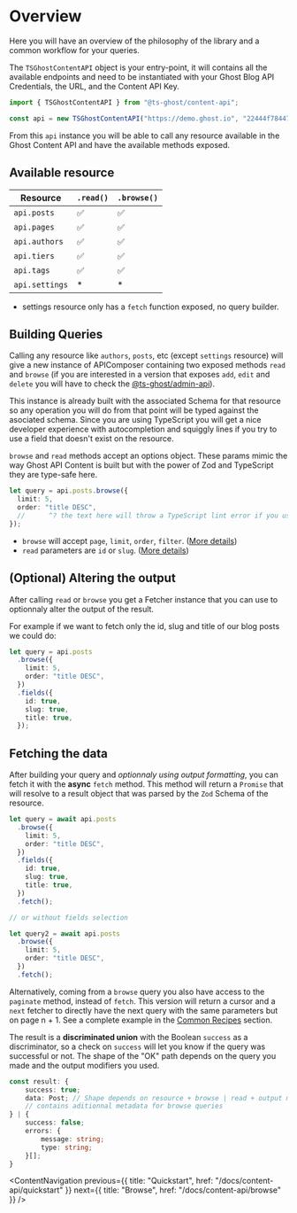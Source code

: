 # Overview

Here you will have an overview of the philosophy of the library and a common workflow for your queries.

The `TSGhostContentAPI` object is your entry-point, it will contains all the available endpoints and need to be instantiated with your Ghost Blog API Credentials, the URL, and the Content API Key.

```ts
import { TSGhostContentAPI } from "@ts-ghost/content-api";

const api = new TSGhostContentAPI("https://demo.ghost.io", "22444f78447824223cefc48062", "v6.0");
```

From this `api` instance you will be able to call any resource available in the Ghost Content API and have the available methods exposed.

## Available resource

| Resource       | `.read()` | `.browse()` |
| -------------- | --------- | ----------- |
| `api.posts`    | ✅        | ✅          |
| `api.pages`    | ✅        | ✅          |
| `api.authors`  | ✅        | ✅          |
| `api.tiers`    | ✅        | ✅          |
| `api.tags`     | ✅        | ✅          |
| `api.settings` | \*        | \*          |

- settings resource only has a `fetch` function exposed, no query builder.

## Building Queries

Calling any resource like `authors`, `posts`, etc (except `settings` resource) will give a
new instance of APIComposer containing two exposed methods `read` and `browse` (if you are interested in a version that exposes `add`, `edit` and `delete` you will have to check the [@ts-ghost/admin-api](/docs/admin-api/introduction)).

This instance is already built with the associated Schema for that resource so any operation
you will do from that point will be typed against the asociated schema. Since you are using TypeScript you will get a nice developer experience with autocompletion and squiggly lines if you try to use a field that doesn't exist on the resource.

`browse` and `read` methods accept an options object. These params mimic the way Ghost API Content is built but with the power of Zod and TypeScript they are type-safe here.

```ts
let query = api.posts.browse({
  limit: 5,
  order: "title DESC",
  //      ^? the text here will throw a TypeScript lint error if you use unknown field.
});
```

- `browse` will accept `page`, `limit`, `order`, `filter`. ([More details](/docs/content-api/browse))
- `read` parameters are `id` or `slug`. ([More details](/docs/content-api/browse))

## (Optional) Altering the output

After calling `read` or `browse` you get a Fetcher instance that you can use to optionnaly alter the output of the result.

For example if we want to fetch only the id, slug and title of our blog posts we could do:

```ts
let query = api.posts
  .browse({
    limit: 5,
    order: "title DESC",
  })
  .fields({
    id: true,
    slug: true,
    title: true,
  });
```

## Fetching the data

After building your query and _optionnaly using output formatting_, you can fetch it with the **async** `fetch` method. This method will return a `Promise` that will resolve to a result object that was parsed by the `Zod` Schema of the resource.

```ts
let query = await api.posts
  .browse({
    limit: 5,
    order: "title DESC",
  })
  .fields({
    id: true,
    slug: true,
    title: true,
  })
  .fetch();

// or without fields selection

let query2 = await api.posts
  .browse({
    limit: 5,
    order: "title DESC",
  })
  .fetch();
```

Alternatively, coming from a `browse` query you also have access to the `paginate` method, instead of `fetch`. This version will return a cursor and a `next` fetcher to directly have the next query with the same parameters but on page n + 1. See a complete example in the [Common Recipes](/docs/content-api/common-recipes) section.

The result is a **discriminated union** with the Boolean `success` as a discriminator, so a check on `success` will let you know if the query was successful or not. The shape of the "OK" path depends on the query you made and the output modifiers you used.

```ts
const result: {
    success: true;
    data: Post; // Shape depends on resource + browse | read + output modifiers
    // contains aditionnal metadata for browse queries
} | {
    success: false;
    errors: {
        message: string;
        type: string;
    }[];
}
```

<ContentNavigation
  previous={{ title: "Quickstart", href: "/docs/content-api/quickstart" }}
  next={{ title: "Browse", href: "/docs/content-api/browse" }}
/>
